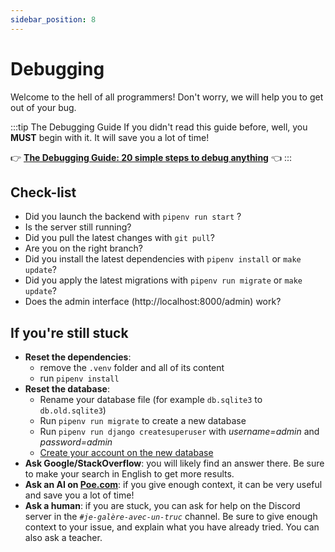 ```yaml
---
sidebar_position: 8
---
```


# Debugging

Welcome to the hell of all programmers! Don't worry, we will help you to get out
of your bug.

:::tip The Debugging Guide
If you didn't read this guide before, well, you **MUST** begin with it. It will
save you a lot of time!

👉 **[The Debugging Guide: 20 simple steps to debug anything](https://debug.guide/)** 👈
:::

## Check-list

- Did you launch the backend with `pipenv run start` ?
- Is the server still running?
- Did you pull the latest changes with `git pull`?
- Are you on the right branch?
- Did you install the latest dependencies with `pipenv install` or `make update`?
- Did you apply the latest migrations with `pipenv run migrate` or `make update`?
- Does the admin interface (http://localhost:8000/admin) work?

## If you're still stuck

- **Reset the dependencies**:
  - remove the `.venv` folder and all of its content
  - run `pipenv install`
- **Reset the database**:
  - Rename your database file (for example `db.sqlite3` to `db.old.sqlite3`)
  - Run `pipenv run migrate` to create a new database
  - Run `pipenv run django createsuperuser` with _username=admin_ and
    _password=admin_
  - [Create your account on the new database](/dev/get-started/setup-project/#create-your-admin-account)
- **Ask Google/StackOverflow**: you will likely find an answer there.
  Be sure to make your search in English to get more results.
- **Ask an AI on [Poe.com](https://poe.com)**: if you give enough context, it can
  be very useful and save you a lot of time!
- **Ask a human**: if you are stuck, you can ask for help on the Discord server
  in the _`#je-galère-avec-un-truc`_ channel.
  Be sure to give enough context to your issue, and explain what you have
  already tried.
  You can also ask a teacher.
